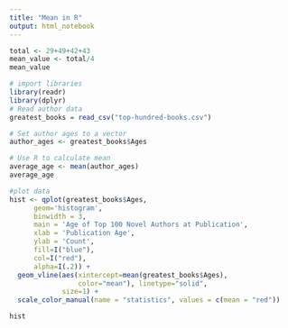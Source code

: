 ```yaml
---
title: "Mean in R"
output: html_notebook
---
```

```r
total <- 29+49+42+43
mean_value <- total/4
mean_value
```

```r
# import libraries
library(readr)
library(dplyr)
# Read author data
greatest_books = read_csv("top-hundred-books.csv")

# Set author ages to a vector
author_ages <- greatest_books$Ages

# Use R to calculate mean
average_age <- mean(author_ages)
average_age
```

```r
#plot data
hist <- qplot(greatest_books$Ages,
      geom='histogram',
      binwidth = 3,  
      main = 'Age of Top 100 Novel Authors at Publication', 
      xlab = 'Publication Age',
      ylab = 'Count',
      fill=I("blue"), 
      col=I("red"), 
      alpha=I(.2)) +
  geom_vline(aes(xintercept=mean(greatest_books$Ages),
                 color="mean"), linetype="solid",
             size=1) +
  scale_color_manual(name = "statistics", values = c(mean = "red"))

hist
```

